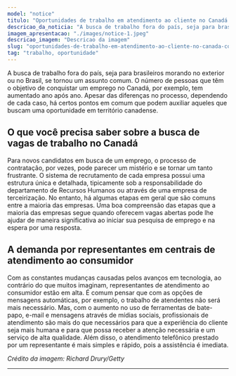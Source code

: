 ```yaml
---
model: "notice"
titulo: "Oportunidades de trabalho em atendimento ao cliente no Canadá: Como encontrar as melhores vagas"
descricao_da_noticia: "A busca de trabalho fora do país, seja para brasileiros morando no exterior ou no Brasil, se tornou um assunto comum. "
imagem_apresentacao: "./images/notice-1.jpeg"
descricao_imagem: "Descricao da imagem"
slug: "oportunidades-de-trabalho-em-atendimento-ao-cliente-no-canada-como-encontrar-as-melhores-vagas"
tag: "trabalho, oportunidade"
---
```


A busca de trabalho fora do país, seja para brasileiros morando no exterior ou no Brasil, se tornou um assunto comum. O número de pessoas que têm o objetivo de conquistar um emprego no Canadá, por exemplo, tem aumentado ano após ano. Apesar das diferenças no processo, dependendo de cada caso, há certos pontos em comum que podem auxiliar aqueles que buscam uma oportunidade em território canadense.

## O que você precisa saber sobre a busca de vagas de trabalho no Canadá

Para novos candidatos em busca de um emprego, o processo de contratação, por vezes, pode parecer um mistério e se tornar um tanto frustrante. O sistema de recrutamento de cada empresa possui uma estrutura única e detalhada, tipicamente sob a responsabilidade do departamento de Recursos Humanos ou através de uma empresa de terceirização. No entanto, há algumas etapas em geral que são comuns entre a maioria das empresas. Uma boa compreensão das etapas que a maioria das empresas segue quando oferecem vagas abertas pode lhe ajudar de maneira significativa ao iniciar sua pesquisa de emprego e na espera por uma resposta.

## A demanda por representantes em centrais de atendimento ao consumidor

Com as constantes mudanças causadas pelos avanços em tecnologia, ao contrário do que muitos imaginam, representantes de atendimento ao consumidor estão em alta. É comum pensar que com as opções de mensagens automáticas, por exemplo, o trabalho de atendentes não será mais necessário. Mas, com o aumento no uso de ferramentas de bate-papo, e-mail e mensagens através de mídias sociais, profissionais de atendimento são mais do que necessários para que a experiência do cliente seja mais humana e para que possa receber a atenção necessária e um serviço de alta qualidade. Além disso, o atendimento telefônico prestado por um representante é mais simples e rápido, pois a assistência é imediata.

*Crédito da imagem: Richard Drury/Getty*

---